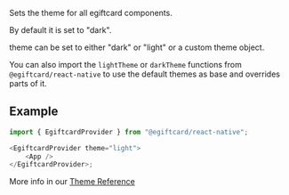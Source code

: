 Sets the theme for all egiftcard components.

By default it is set to "dark".

theme can be set to either "dark" or "light" or a custom theme object.

You can also import the `lightTheme` or `darkTheme` functions from `@egiftcard/react-native` to use the default themes as base and overrides parts of it.

## Example

```javascript
import { EgiftcardProvider } from "@egiftcard/react-native";

<EgiftcardProvider theme="light">
	<App />
</EgiftcardProvider>;
```

More info in our [Theme Reference](/react-native/v0/EgiftcardProviderProps#theme)

